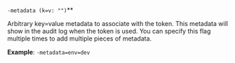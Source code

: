 <a id="token-metadata" />

`-metadata (k=v: "")`**

Arbitrary key=value metadata to associate with the token. This metadata will show 
in the audit log when the token is used. You can specify this flag multiple times 
to add multiple pieces of metadata.

**Example**: `-metadata=env=dev`
